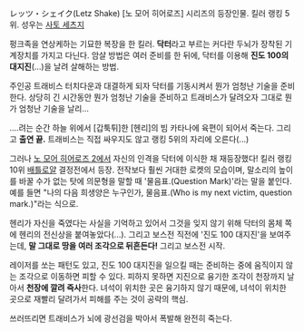 レッツ・シェイク(Letz Shake)
{{{#!html
<embed src="http://free.migame.tv/UploadComponent/FLVPlayer/player.swf?videoID=10091519210748K&playerType=3&skinID=1&adID=4" width="550" height="440" id="10091519210748K"  allowScriptAccess="always"  AllowFullScreen= "true"  type="application/x-shockwave-flash"    pluginspage="http://www.macromedia.com/go/getflashplayer"></embed>
}}}
[노 모어 히어로즈] 시리즈의 등장인물. 킬러 랭킹 5위. 성우는 [[사토 세츠지]]

펑크족을 연상케하는 기묘한 복장을 한 킬러. '''닥터'''라고 부르는 커다란 두뇌가 장착된 기계장치를 가지고 다닌다.
암살 방법은 여러 준비를 한 뒤에, 닥터를 이용해 '''진도 100의 대지진'''(…)을 날려 살해하는 방법.

주인공 트래비스 터치다운과 대결하게 되자 닥터를 기동시켜서 뭔가 엄청난 기술을 준비한다. 상당히 긴 시간동안 뭔가 엄청난 기술을 준비하고 트래비스가 달려오자 그대로 뭔가 엄청난 기술을 날리...

....려는 순간 하늘 위에서 [갑툭튀]한 [헨리]의 빔 카타나에 육편이 되어서 죽는다. 그리고 '''출연 끝.''' 트래비스는 직접 싸우지도 않고 랭킹 5위의 자리에 오른다(...)

그러나 [[노 모어 히어로즈 2]]에서 자신의 인격을 닥터에 이식한 채 재등장했다! 킬러 랭킹 10위 [[배틀로얄]] 결정전에서 등장. 전작보다 훨씬 거대한 로켓의 모습이며, 말소리의 높이를 바꿀 수가 없는 탓에 의문형을 말할 때 '물음표.(Question Mark)'라는 말을 붙인다. 예를 들면 "나의 다음 희생양은 누구인가, 물음표.(Who is my next victim, question mark.)"라는 식으로.

헨리가 자신을 죽였다는 사실을 기억하고 있어서 그것을 잊지 않기 위해 닥터의 몸체 쪽에 헨리의 전신상을 붙여놓았다(...). 그리고 보스전 직전에 '진도 100 대지진'을 보여주는데, '''말 그대로 땅을 여러 조각으로 뒤흔든다!''' 그리고 보스전 시작.

레이저를 쏘는 패턴도 있고, 진도 100 대지진을 일으킬 때는 준비하는 중에 움직이지 않는 조각으로 이동하면 피할 수 있다. 피하지 못하면 지진으로 융기한 조각이 천장까지 날아서 '''천장에 깔려 즉사'''한다. 녀석이 위치한 곳은 융기하지 않기 때문에, 녀석이 위치한 곳으로 재빨리 달려가서 피해를 주는 것이 공략의 핵심.

쓰러뜨리면 트래비스가 뇌에 광선검을 박아서 폭발해 완전히 죽는다.
